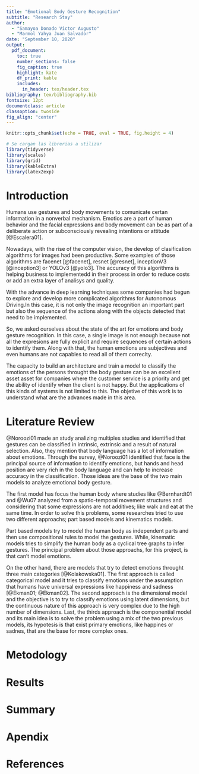 ---
title: "Emotional Body Gesture Recognition"
subtitle: "Research Stay"
author:
  - "Samayoa Donado Victor Augusto"
  - "Marmol Yahya Juan Salvador"
date: "September 10, 2020"
output:
  pdf_document:
    toc: true
    number_sections: false
    fig_caption: true
    highlight: kate
    df_print: kable
    includes:
      in_header: tex/header.tex
bibliography: tex/bibliography.bib
fontsize: 12pt
documentclass: article
classoption: twoside
fig_align: "center"
---

\newpage

```{r setup, include = FALSE, eval = TRUE}
knitr::opts_chunk$set(echo = TRUE, eval = TRUE, fig.height = 4)

# Se cargan las librerias a utilizar
library(tidyverse)
library(scales)
library(grid)
library(kableExtra)
library(latex2exp)
```

# Introduction

Humans use gestures and body movements to comunicate certan information in a nonverbal mechanism. Emotios are a part of human behavior and the facial expressions and body movement can be as part of a deliberate action or subconsciously revealing intentions or attitude [@Escalera01].

Nowadays, with the rise of the computer vision, the develop of clasification algorithms for images had been productive. Some examples of those algorithms are facenet [@facenet], resnet [@resnet], inceptionV3 [@inception3] or YOLOv3 [@yolo3]. The accuracy of this algorithms is helping business to implementedd in their process in order to reduce costs or add an extra layer of analisys and quality.

With the advance in deep learning techniques some companies had begun to explore and develop more complicated algorithms for Autonomous Driving.In this case, it is not only the image recognition an important part but also the sequence of the actions along with the objects detected that need to be implemented.

So, we asked ourselves about the state of the art for emotions and body gesture recognition. In this case, a single image is not enough because not all the expresions are fully explicit and require sequences of certain actions to identify them. Along with that, the human emotions are subjectives and even humans are not capables to read all of them correclty.

The capacity to build an architecture and train a model to classify the emotions of the persons throught the body gesture can be an excellent asset asset for companies where the customer service is a priority and get the ability of identify when the client is not happy. But the applications of this kinds of systems is not limited to this. The objetive of this work is to understand what are the advances made in this area.


# Literature Review

@Noroozi01 made an study analizing multiples studies and identified that gestures can be classified in intrinsic, extrinsic and a result of natural selection. Also, they mention that body language has a lot of information about emotions. Through the survey, @Noroozi01 identified that face is the principal source of information to identify emotions, but hands and head position are very rich in the body language and can help to increase accuracy in the classification. Those ideas are the base of the two main models to analyze emotional body gesture.

The first model has focus the human body where studies like @Bernhardt01 and @Wu07 analyzed from a spatio-temporal movement structures and considering that some expressions are not additives; like walk and eat at the same time. In order to solve this problems, some researches tried to use two different approachs; part based models and kinematics models.

Part based models try to model the human body as independent parts and then use compositional rules to model the gestures. While, kinematic models tries to simplify the human body as a cyclical tree graphs to infer gestures. The principal problem about those approachs, for this project, is that can't model emotions.

On the other hand, there are models that try to detect emotions throught three main categories [@Kolakowska01]. The first approach is called categorical model and it tries to classify emotions under the assumption that humans have universal expressions like happiness and sadness [@Ekman01; @Ekman02]. The second approach is the dimensional model and the objective is to try to classify emotions using latent dimensions, but the continuous nature of this approach is very complex due to the high number of dimensions. Last, the thirds approach is the componential model and its main idea is to solve the problem using a mix of the two previous models, its hypotesis is that exist primary emotions, like happines or sadnes, that are the base for more complex ones.


# Metodology

# Results

# Summary

# Apendix

# References